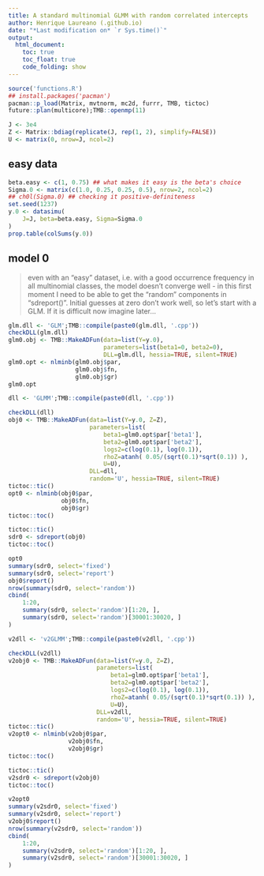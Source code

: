 ```yaml
---
title: A standard multinomial GLMM with random correlated intercepts
author: Henrique Laureano (.github.io)
date: "*Last modification on* `r Sys.time()`"
output:
  html_document:
    toc: true
    toc_float: true
    code_folding: show
---
```


```r
source('functions.R')
## install.packages('pacman')
pacman::p_load(Matrix, mvtnorm, mc2d, furrr, TMB, tictoc)
future::plan(multicore);TMB::openmp(11)

J <- 3e4
Z <- Matrix::bdiag(replicate(J, rep(1, 2), simplify=FALSE))
U <- matrix(0, nrow=J, ncol=2)
```

## easy data

```r
beta.easy <- c(1, 0.75) ## what makes it easy is the beta's choice
Sigma.0 <- matrix(c(1.0, 0.25, 0.25, 0.5), nrow=2, ncol=2)
## ch0l(Sigma.0) ## checking it positive-definiteness
set.seed(1237)
y.0 <- datasimu(
    J=J, beta=beta.easy, Sigma=Sigma.0
)
prop.table(colSums(y.0))
```

## model 0

> even with an "easy" dataset, i.e. with a good occurrence frequency in
> all multinomial classes, the model doesn't converge well - in this
> first moment I need to be able to get the "random" components in
> "sdreport()". Initial guesses at zero don't work well, so let's start
> with a GLM. If it is difficult now imagine later...

```r
glm.dll <- 'GLM';TMB::compile(paste0(glm.dll, '.cpp'))
checkDLL(glm.dll)
glm0.obj <- TMB::MakeADFun(data=list(Y=y.0),
                           parameters=list(beta1=0, beta2=0),
                           DLL=glm.dll, hessia=TRUE, silent=TRUE)
glm0.opt <- nlminb(glm0.obj$par,
                   glm0.obj$fn,
                   glm0.obj$gr)
glm0.opt
```

```r
dll <- 'GLMM';TMB::compile(paste0(dll, '.cpp'))

checkDLL(dll)
obj0 <- TMB::MakeADFun(data=list(Y=y.0, Z=Z),
                       parameters=list(
                           beta1=glm0.opt$par['beta1'],
                           beta2=glm0.opt$par['beta2'],
                           logs2=c(log(0.1), log(0.1)),
                           rhoZ=atanh( 0.05/(sqrt(0.1)*sqrt(0.1)) ),
                           U=U),
                       DLL=dll,
                       random='U', hessia=TRUE, silent=TRUE)
tictoc::tic()
opt0 <- nlminb(obj0$par,
               obj0$fn,
               obj0$gr)
tictoc::toc()
```

```r
tictoc::tic()
sdr0 <- sdreport(obj0)
tictoc::toc()
```

```r
opt0
summary(sdr0, select='fixed')
summary(sdr0, select='report')
obj0$report()
nrow(summary(sdr0, select='random'))
cbind(
    1:20,
    summary(sdr0, select='random')[1:20, ], 
    summary(sdr0, select='random')[30001:30020, ]
)
```

```r
v2dll <- 'v2GLMM';TMB::compile(paste0(v2dll, '.cpp'))

checkDLL(v2dll)
v2obj0 <- TMB::MakeADFun(data=list(Y=y.0, Z=Z),
                         parameters=list(
                             beta1=glm0.opt$par['beta1'],
                             beta2=glm0.opt$par['beta2'],
                             logs2=c(log(0.1), log(0.1)),
                             rhoZ=atanh( 0.05/(sqrt(0.1)*sqrt(0.1)) ),
                             U=U),
                         DLL=v2dll,
                         random='U', hessia=TRUE, silent=TRUE)
tictoc::tic()
v2opt0 <- nlminb(v2obj0$par,
                 v2obj0$fn,
                 v2obj0$gr)
tictoc::toc()
```

```r
tictoc::tic()
v2sdr0 <- sdreport(v2obj0)
tictoc::toc()
```

```r
v2opt0
summary(v2sdr0, select='fixed')
summary(v2sdr0, select='report')
v2obj0$report()
nrow(summary(v2sdr0, select='random'))
cbind(
    1:20,
    summary(v2sdr0, select='random')[1:20, ], 
    summary(v2sdr0, select='random')[30001:30020, ]
)
```
